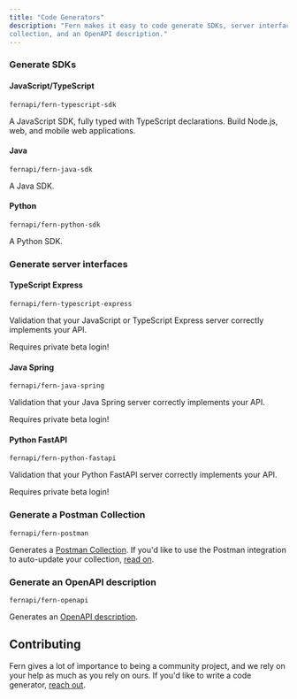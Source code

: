 ```yaml
---
title: "Code Generators"
description: "Fern makes it easy to code generate SDKs, server interfaces, a Postman
collection, and an OpenAPI description."
---
```


### Generate SDKs

#### JavaScript/TypeScript

```
fernapi/fern-typescript-sdk
```

A JavaScript SDK, fully typed with TypeScript declarations. Build Node.js, web,
and mobile web applications.

#### Java

```
fernapi/fern-java-sdk
```

A Java SDK.

#### Python

```
fernapi/fern-python-sdk
```

A Python SDK.

### Generate server interfaces

#### TypeScript Express

```
fernapi/fern-typescript-express
```

Validation that your JavaScript or TypeScript Express server correctly
implements your API.

<Warning>Requires private beta login!</Warning>

#### Java Spring

```
fernapi/fern-java-spring
```

Validation that your Java Spring server correctly implements your API.

<Warning>Requires private beta login!</Warning>

#### Python FastAPI

```
fernapi/fern-python-fastapi
```

Validation that your Python FastAPI server correctly implements your API.

<Warning>Requires private beta login!</Warning>

### Generate a Postman Collection

```
fernapi/fern-postman
```

Generates a [Postman Collection](https://www.postman.com/collection). If you'd
like to use the Postman integration to auto-update your collection,
[read on](/features/postman).

### Generate an OpenAPI description

```
fernapi/fern-openapi
```

Generates an [OpenAPI description](https://swagger.io/resources/open-api/).

## Contributing

Fern gives a lot of importance to being a community project, and we rely on your
help as much as you rely on ours. If you'd like to write a code generator,
[reach out](mailto:hey@buildwithfern.com?subject=I'm%20interested%20in%20writing%20a%20code%20generator).
